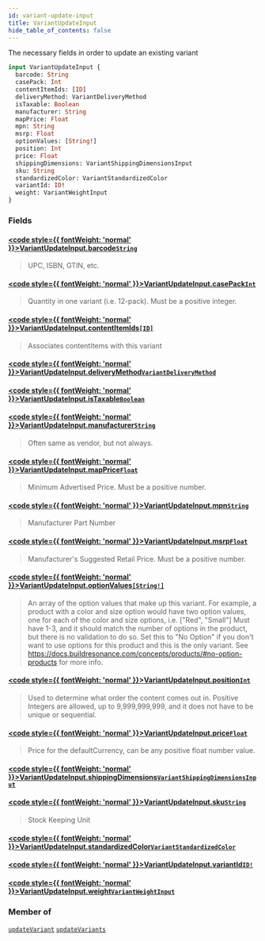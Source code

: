 ```yaml
---
id: variant-update-input
title: VariantUpdateInput
hide_table_of_contents: false
---
```








The necessary fields in order to update an existing variant

```graphql
input VariantUpdateInput {
  barcode: String
  casePack: Int
  contentItemIds: [ID]
  deliveryMethod: VariantDeliveryMethod
  isTaxable: Boolean
  manufacturer: String
  mapPrice: Float
  mpn: String
  msrp: Float
  optionValues: [String!]
  position: Int
  price: Float
  shippingDimensions: VariantShippingDimensionsInput
  sku: String
  standardizedColor: VariantStandardizedColor
  variantId: ID!
  weight: VariantWeightInput
}
```


### Fields

#### [<code style={{ fontWeight: 'normal' }}>VariantUpdateInput.<b>barcode</b></code>](#)<Bullet />[`String`](/demand/api/graphql-admin/reference/scalars/string) <Badge class="secondary" text="scalar"/>
> UPC, ISBN, GTIN, etc.
> 

#### [<code style={{ fontWeight: 'normal' }}>VariantUpdateInput.<b>casePack</b></code>](#)<Bullet />[`Int`](/demand/api/graphql-admin/reference/scalars/int) <Badge class="secondary" text="scalar"/>
> Quantity in one variant (i.e. 12-pack). Must be a positive integer.
> 

#### [<code style={{ fontWeight: 'normal' }}>VariantUpdateInput.<b>contentItemIds</b></code>](#)<Bullet />[`[ID]`](/demand/api/graphql-admin/reference/scalars/id) <Badge class="secondary" text="list"/> <Badge class="secondary" text="scalar"/>
> Associates contentItems with this variant
> 

#### [<code style={{ fontWeight: 'normal' }}>VariantUpdateInput.<b>deliveryMethod</b></code>](#)<Bullet />[`VariantDeliveryMethod`](/demand/api/graphql-admin/reference/enums/variant-delivery-method) <Badge class="secondary" text="enum"/>
> 
> 

#### [<code style={{ fontWeight: 'normal' }}>VariantUpdateInput.<b>isTaxable</b></code>](#)<Bullet />[`Boolean`](/demand/api/graphql-admin/reference/scalars/boolean) <Badge class="secondary" text="scalar"/>
> 
> 

#### [<code style={{ fontWeight: 'normal' }}>VariantUpdateInput.<b>manufacturer</b></code>](#)<Bullet />[`String`](/demand/api/graphql-admin/reference/scalars/string) <Badge class="secondary" text="scalar"/>
> Often same as vendor, but not always.
> 

#### [<code style={{ fontWeight: 'normal' }}>VariantUpdateInput.<b>mapPrice</b></code>](#)<Bullet />[`Float`](/demand/api/graphql-admin/reference/scalars/float) <Badge class="secondary" text="scalar"/>
> Minimum Advertised Price. Must be a positive number.
> 

#### [<code style={{ fontWeight: 'normal' }}>VariantUpdateInput.<b>mpn</b></code>](#)<Bullet />[`String`](/demand/api/graphql-admin/reference/scalars/string) <Badge class="secondary" text="scalar"/>
> Manufacturer Part Number
> 

#### [<code style={{ fontWeight: 'normal' }}>VariantUpdateInput.<b>msrp</b></code>](#)<Bullet />[`Float`](/demand/api/graphql-admin/reference/scalars/float) <Badge class="secondary" text="scalar"/>
> Manufacturer's Suggested Retail Price. Must be a positive number.
> 

#### [<code style={{ fontWeight: 'normal' }}>VariantUpdateInput.<b>optionValues</b></code>](#)<Bullet />[`[String!]`](/demand/api/graphql-admin/reference/scalars/string) <Badge class="secondary" text="list"/> <Badge class="secondary" text="scalar"/>
> An array of the option values that make up this variant.
For example, a product with a color and size option would have two option values,
one for each of the color and size options, i.e. ["Red", "Small"]
Must have 1-3, and it should match the number of options in the product, but there is no validation to do so.
Set this to "No Option" if you don't want to use options for this product and this is the only variant.
See https://docs.buildresonance.com/concepts/products/#no-option-products for more info.
> 

#### [<code style={{ fontWeight: 'normal' }}>VariantUpdateInput.<b>position</b></code>](#)<Bullet />[`Int`](/demand/api/graphql-admin/reference/scalars/int) <Badge class="secondary" text="scalar"/>
> Used to determine what order the content comes out in.
Positive Integers are allowed, up to 9,999,999,999, and it does not have to be unique or sequential.
> 

#### [<code style={{ fontWeight: 'normal' }}>VariantUpdateInput.<b>price</b></code>](#)<Bullet />[`Float`](/demand/api/graphql-admin/reference/scalars/float) <Badge class="secondary" text="scalar"/>
> Price for the defaultCurrency, can be any positive float number value.
> 

#### [<code style={{ fontWeight: 'normal' }}>VariantUpdateInput.<b>shippingDimensions</b></code>](#)<Bullet />[`VariantShippingDimensionsInput`](/demand/api/graphql-admin/reference/inputs/variant-shipping-dimensions-input) <Badge class="secondary" text="input"/>
> 
> 

#### [<code style={{ fontWeight: 'normal' }}>VariantUpdateInput.<b>sku</b></code>](#)<Bullet />[`String`](/demand/api/graphql-admin/reference/scalars/string) <Badge class="secondary" text="scalar"/>
> Stock Keeping Unit
> 

#### [<code style={{ fontWeight: 'normal' }}>VariantUpdateInput.<b>standardizedColor</b></code>](#)<Bullet />[`VariantStandardizedColor`](/demand/api/graphql-admin/reference/enums/variant-standardized-color) <Badge class="secondary" text="enum"/>
> 
> 

#### [<code style={{ fontWeight: 'normal' }}>VariantUpdateInput.<b>variantId</b></code>](#)<Bullet />[`ID!`](/demand/api/graphql-admin/reference/scalars/id) <Badge class="secondary" text="non-null"/> <Badge class="secondary" text="scalar"/>
> 
> 

#### [<code style={{ fontWeight: 'normal' }}>VariantUpdateInput.<b>weight</b></code>](#)<Bullet />[`VariantWeightInput`](/demand/api/graphql-admin/reference/inputs/variant-weight-input) <Badge class="secondary" text="input"/>
> 
> 



### Member of

[`updateVariant`](/demand/api/graphql-admin/reference/mutations/update-variant)  <Badge class="secondary" text="mutation"/><Bullet />[`updateVariants`](/demand/api/graphql-admin/reference/mutations/update-variants)  <Badge class="secondary" text="mutation"/>



